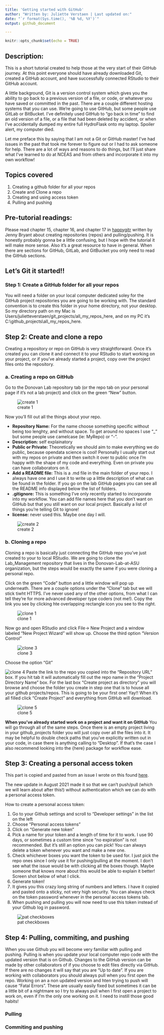 ```yaml
---
title: 'Getting started with GitHub'
author: "Written by: Juliette Verstaen | Last updated on:"
date: "`r format(Sys.time(), '%B %d, %Y')`"
output: github_document

---
```


```r
knitr::opts_chunk$set(echo = TRUE)
```


## Description:

This is a short tutorial created to help those at the very start of their GitHub journey. At this point everyone should have already downloaded Git, created a GitHub account, and have successfully connected RStudio to their GitHub account.

A little background, Git is a version control system which gives you the ability to go back to a previous version of a file, or code, or whatever you have saved or committed in the past. There are a couple different hosting systems that you can use.  We’re going to use GitHub, but some people use GitLab or BitBucket. I’ve definitely used GitHub to "go back in time" to find an old version of a file, or a file that had been deleted by accident, or when I've accidentally dumped my entire full HydroFlask onto my laptop. Spoiler alert, my computer died.

Let me preface this by saying that I am not a Git or GitHub master! I’ve had issues in the past that took me forever to figure out or I had to ask someone for help. There are a lot of ways and reasons to do things, but I’ll just share what I’ve learned to do at NCEAS and from others and incorporate it into my own workflow!

## Topics covered

1. Creating a github folder for all your repos
2. Create and Clone a repo
3. Creating and using access token
4. Pulling and pushing

## Pre-tutorial readings:

Please read chapter 15, chapter 16, and chapter 17 in [happygitr](https://happygitwithr.com/) written by Jenny Bryant about creating repositories (repos) and pulling/pushing. It is honestly probably gonna be a little confusing, but I hope with the tutorial it will make more sense. Also it's a great resource to have in general. When there are sections for GitHub, GitLab, and GitBucket you only need to read the GitHub sections. 


## Let's Git it started!!

### Step 1: Create a GitHub folder for all your repos

You will need a folder on your local computer dedicated soley for the GitHub project repositories you are going to be working with. The standard convention is to create this folder in your home directory, not your desktop. So my directory path on my Mac is Users/julietteverstaen/git_projects/all_my_repos_here, and on my PC it's C:\\github_projects\\all_my_repos_here.

## Step 2: Create and clone a repo

Creating a repository or repo on GitHub is very straightforward. Once it's created you can clone it and connect it to your RStudio to start working on your project, or if you've already started a project, copy over the project files onto the repository. 

### a. Creating a repo on GitHub

Go to the Donovan Lab repository tab (or the repo tab on your personal page if it's not a lab project) and click on the green "New" button.

![create 1](https://github.com/Donovan-Lab-at-ASU/Lab_Management/blob/main/coding_computing/github/pngs/create_repo_1.png)

Now you'll fill out all the things about your repo.

* **Repository Name:** For the name choose something specific without being too lenghty, and without space. To get around no spaces I use "_" but some people use camelcase (ie: MyRepo) or "-".
* **Description:** self explainatory
* **Public or Private:** Theoretically we should aim to make everything we do public, because opendata science is cool! Personally I usually start out with my repos on private and then switch it over to public once I'm happy with the shape of my code and everything. Even on private you can have collaborators on it. 
* **Add a README file:** This is a .md file in the main folder of your repo. I always have one and I use it to write up a little description of what can be found in the folder. If you go on the lab GitHub pages you can see all the README info displayed below the list of folders.
* **.gitignore:** This is something I've only recently started to incorporate into my workflow. You can add file names here that you don't want on GitHub but that you still want on our local project. Basically a list of things you're telling Git to ignore!
* **license:** never used this. Maybe one day I will.

![create 2](https://github.com/Donovan-Lab-at-ASU/Lab_Management/blob/main/coding_computing/github/pngs/create_repo_2.png)

### b. Cloning a repo

Cloning a repo is basically just connecting the GitHub repo you've just created to your to local RStudio. We are going to clone the Lab_Management repository that lives in the Donovan-Lab-at-ASU organization, but the steps would be exactly the same if you were cloning a personal repo. 

Click on the green "Code" button and a little window will pop up underneath. There are a couple options under the "Clone" tab but we will stick tiwht HTTPS. I've never used any of the other options, from what I can tell they're for more advanced developer type coders (not me!). Copy the link you see by clicking hte overlapping rectangle icon you see to the right.

![clone 1](https://github.com/Donovan-Lab-at-ASU/Lab_Management/blob/main/coding_computing/github/pngs/clone_repo_1.png)

Now go and open RStudio and click File-> New Project and a window labeled "New Project Wizard" will show up. Choose the third option "Version Control"


![clone 3](https://github.com/Donovan-Lab-at-ASU/Lab_Management/blob/main/coding_computing/github/pngs/clone_repo_3.png)

Choose the option "Git"


![clone 4](https://github.com/Donovan-Lab-at-ASU/Lab_Management/blob/main/coding_computing/github/pngs/clone_repo_4.png)
Paste the link to the repo you copied into the "Repository URL" box. If you hit tab it will automatically fill out the repo name in the "Project Directory Name" box. For the last box "Create project as directory" you will browse and choose the folder you create in step one that is to house all your github projects/repos. This is going to be your first one! Yay!! When it's all filled click "Create Project" and everything from GitHub will download.

![clone 5](https://github.com/Donovan-Lab-at-ASU/Lab_Management/blob/main/coding_computing/github/pngs/clone_repo_5.png)


**When you've already started work on a project and want it on GitHub**
You will go through all of the same steps. Once there is an empty project living in your github_projects folder you will just copy over all the files into it. It may be helpful to double check paths that you've explicitly written out in your code, in case there is anything calling to "Desktop". If that's the case I also recommend looking into the {here} package for workflow ease.


## Step 3: Creating a personal access token

This part is copied and pasted from an issue I wrote on this found [here](https://github.com/Donovan-Lab-at-ASU/Lab_Management/issues/1).

The new update in August 2021 made it so that we can't push/pull (which we will learn about after this!) without authentication which we can do with a personal access token.

How to create a personal access token:

1. Go to your Github settings and scroll to "Developer settings" in the list on the left
2. Choose "Personal access tokens"
3. Click on "Generate new token"
4. Pick a name for your token and a length of time for it to work. I use 90 days, or sometimes a custom time since "no expiration" is not recommended. But it's still an option you can pick! You can always delete a token whenever you want and make a new one.
5. Check whichever boxes you want the token to be used for. I just pick the repo ones since I only use it for pushing/pulling at the moment. I don't see what the issue would be with clicking all the boxes though. Maybe someone that knows more about this would be able to explain it better! Screen shot below of what I click.
6. Generate token!
7. It gives you this crazy long string of numbers and letters. I have it copied and pasted onto a sticky, not very high security. You can always check on the token password whenever in the personal access tokens tab.
8. When pushing and pulling you will now need to use this token instead of your Github log in password.

![pat checkboxes](https://github.com/Donovan-Lab-at-ASU/Lab_Management/blob/main/coding_computing/github/pngs/PAT_checkboxes.png) 


## Step 4: Pulling, commiting, and pushing

When you use Github you will become very familiar with pulling and pushing. Pulling is when you update your local computer repo code with the updated version that is on Github. Changes to the GitHub version can be made by other collaborators of if you choose to edit files directly via GitHub. If there are no changes it will say that you are “Up to date”. If you are working with collaborators you should always pull when you first open the repo. Working on an a non updated version and hten trying to push will cause "Fatal Errors". These are usually easily fixed but sometimes it can be a little bit of a nightmare so I try to always pull when I first open a project to work on, even if I'm the only one working on it. I need to instill those good habits!

### Pulling




### Commiting and pushing
